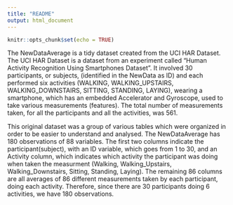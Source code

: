 ```yaml
---
title: "README"
output: html_document
---
```


```r
knitr::opts_chunk$set(echo = TRUE)
```

The NewDataAverage is a tidy dataset created from the UCI HAR Dataset. 
The UCI HAR Dataset is a dataset from an experiment called "Human Activity Recognition Using Smartphones Dataset". 
It involved 30 participants, or subjects, (identified in the NewData as ID) and each performed six activities 
(WALKING, WALKING_UPSTAIRS, WALKING_DOWNSTAIRS, SITTING, STANDING, LAYING), 
wearing a smartphone, which has an embedded Accelerator and Gyroscope, used to take various measurements (features). 
The total number of measurements taken, for all the participants and all the activities, was 561. 

This original dataset was a group of various tables which were organized in order to be easier to understand and analysed. 
The NewDataAverage has 180 observations of 88 variables. The first two columns indicate the participant(subject), 
with an ID variable, which goes from 1 to 30, and an Activity column, which indicates which activity the 
participant was doing when taken the measurment (Walking, Walking_Upstairs, Walking_Downstairs, Sitting, Standing, 
Laying). The remaining 86 columns are all averages of 86 different measurements taken by each participant,
doing each activity. Therefore, since there are 30 participants doing 6 activities, we have 180 observations. 

